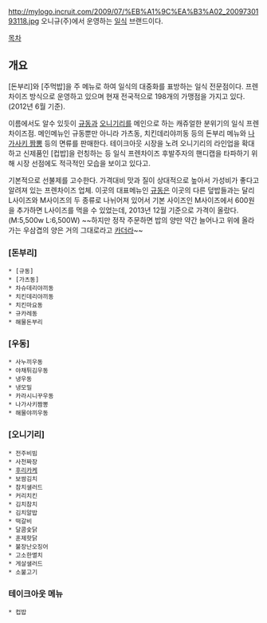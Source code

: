 http://mylogo.incruit.com/2009/07/%EB%A1%9C%EA%B3%A02_2009730193118.jpg
오니규(주)에서 운영하는 [[일식]] 브랜드이다.

[[목차]]

== 개요 ==
[돈부리]와 [주먹밥]을 주 메뉴로 하여 일식의 대중화를 표방하는 일식 전문점이다. 프렌차이즈 방식으로 운영하고 있으며 현재 전국적으로 198개의 가맹점을 가지고 있다.(2012년 6월 기준).

이름에서도 알수 있듯이 [[규동]]과 [[오니기리]]를 메인으로 하는 캐쥬얼한 분위기의 일식 프렌차이즈점. 메인메뉴인 규동뿐만 아니라 가츠동, 치킨데리야끼동 등의 돈부리 메뉴와 [[나가사키 짬뽕]] 등의 면류를 판매한다. 테이크아웃 시장을 노려 오니기리의 라인업을 확대하고 신제품인 [컵밥]을 런칭하는 등 일식 프렌차이즈 후발주자의 핸디캡을 타파하기 위해 시장 선점에도 적극적인 모습을 보이고 있다고. 

기본적으로 선불제를 고수한다. 가격대비 맛과 질이 상대적으로 높아서 가성비가 좋다고 알려져 있는 프렌차이즈 업체. 이곳의 대표메뉴인 [[규동]]은 이곳의 다른 덮밥들과는 달리 L사이즈와 M사이즈의 두 종류로 나뉘어져 있어서 기본 사이즈인 M사이즈에서 600원을 추가하면 L사이즈를 먹을 수 있었는데, 2013년 12월 기준으로 가격이 올랐다. (M:5,500w L:6,500W)  ~~하지만 정작 주문하면 밥의 양만 약간 늘어나고 위에 올라가는 우삼겹의 양은 거의 그대로라고 [[카더라]]~~ 
=== [돈부리] ===
 * [규동]
 * [가츠동]
 * 차슈데리야끼동
 * 치킨데리야끼동
 * 치킨마요동
 * 규카레동
 * 해물돈부리

=== [우동] ===
 * 사누끼우동
 * 야채튀김우동
 * 냉우동
 * 냉모밀
 * 카라시니꾸우동
 * 나가사키짬뽕
 * 해물야끼우동

=== [오니기리] ===
 * 전주비빔
 * 사천짜장
 * [[후리카케]]
 * 보쌈김치
 * 참치샐러드
 * 커리치킨
 * 김치참치
 * 김치알밥
 * 떡갈비
 * 달콤숯닭
 * 훈제핫닭
 * 불장난오징어
 * 고소한멸치
 * 게살샐러드
 * 소불고기

=== 테이크아웃 메뉴 ===
 * 컵밥 
